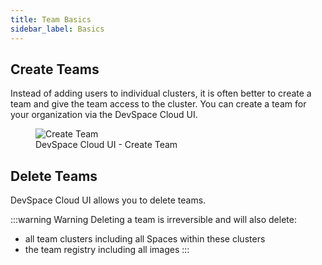 ```yaml
---
title: Team Basics
sidebar_label: Basics
---
```


## Create Teams
Instead of adding users to individual clusters, it is often better to create a team and give the team access to the cluster. You can create a team for your organization via the DevSpace Cloud UI.

<figure class="frame">
  <img src="/cloud/img/ui-team-create.gif" alt="Create Team" />
  <figcaption>DevSpace Cloud UI - Create Team</figcaption>
</figure>

## Delete Teams
DevSpace Cloud UI allows you to delete teams.

:::warning Warning
Deleting a team is irreversible and will also delete:
- all team clusters including all Spaces within these clusters
- the team registry including all images
:::
